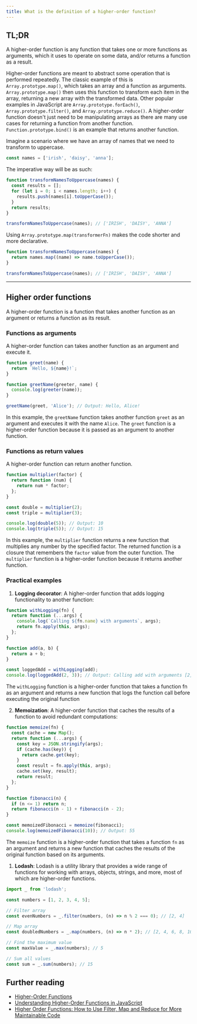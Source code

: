 ```yaml
---
title: What is the definition of a higher-order function?
---
```


## TL;DR

A higher-order function is any function that takes one or more functions as arguments, which it uses to operate on some data, and/or returns a function as a result.

Higher-order functions are meant to abstract some operation that is performed repeatedly. The classic example of this is `Array.prototype.map()`, which takes an array and a function as arguments. `Array.prototype.map()` then uses this function to transform each item in the array, returning a new array with the transformed data. Other popular examples in JavaScript are `Array.prototype.forEach()`, `Array.prototype.filter()`, and `Array.prototype.reduce()`. A higher-order function doesn't just need to be manipulating arrays as there are many use cases for returning a function from another function. `Function.prototype.bind()` is an example that returns another function.

Imagine a scenario where we have an array of names that we need to transform to uppercase.

```js
const names = ['irish', 'daisy', 'anna'];
```

The imperative way will be as such:

```js
function transformNamesToUppercase(names) {
  const results = [];
  for (let i = 0; i < names.length; i++) {
    results.push(names[i].toUpperCase());
  }
  return results;
}

transformNamesToUppercase(names); // ['IRISH', 'DAISY', 'ANNA']
```

Using `Array.prototype.map(transformerFn)` makes the code shorter and more declarative.

```js
function transformNamesToUppercase(names) {
  return names.map((name) => name.toUpperCase());
}

transformNamesToUppercase(names); // ['IRISH', 'DAISY', 'ANNA']
```

---

## Higher order functions

A higher-order function is a function that takes another function as an argument or returns a function as its result.

### Functions as arguments

A higher-order function can takes another function as an argument and execute it.

```js
function greet(name) {
  return `Hello, ${name}!`;
}

function greetName(greeter, name) {
  console.log(greeter(name));
}

greetName(greet, 'Alice'); // Output: Hello, Alice!
```

In this example, the `greetName` function takes another function `greet` as an argument and executes it with the name `Alice`. The `greet` function is a higher-order function because it is passed as an argument to another function.

### Functions as return values

A higher-order function can return another function.

```js
function multiplier(factor) {
  return function (num) {
    return num * factor;
  };
}

const double = multiplier(2);
const triple = multiplier(3);

console.log(double(5)); // Output: 10
console.log(triple(5)); // Output: 15
```

In this example, the `multiplier` function returns a new function that multiplies any number by the specified factor. The returned function is a closure that remembers the `factor` value from the outer function. The `multiplier` function is a higher-order function because it returns another function.

### Practical examples

1. **Logging decorator**: A higher-order function that adds logging functionality to another function:

```js
function withLogging(fn) {
  return function (...args) {
    console.log(`Calling ${fn.name} with arguments`, args);
    return fn.apply(this, args);
  };
}

function add(a, b) {
  return a + b;
}

const loggedAdd = withLogging(add);
console.log(loggedAdd(2, 3)); // Output: Calling add with arguments [2, 3] 5
```

The `withLogging` function is a higher-order function that takes a function fn as an argument and returns a new function that logs the function call before executing the original function

2. **Memoization**: A higher-order function that caches the results of a function to avoid redundant computations:

```js
function memoize(fn) {
  const cache = new Map();
  return function (...args) {
    const key = JSON.stringify(args);
    if (cache.has(key)) {
      return cache.get(key);
    }
    const result = fn.apply(this, args);
    cache.set(key, result);
    return result;
  };
}

function fibonacci(n) {
  if (n <= 1) return n;
  return fibonacci(n - 1) + fibonacci(n - 2);
}

const memoizedFibonacci = memoize(fibonacci);
console.log(memoizedFibonacci(10)); // Output: 55
```

The `memoize` function is a higher-order function that takes a function `fn` as an argument and returns a new function that caches the results of the original function based on its arguments.

1. **Lodash**: Lodash is a utility library that provides a wide range of functions for working with arrays, objects, strings, and more, most of which are higher-order functions.

```js
import _ from 'lodash';

const numbers = [1, 2, 3, 4, 5];

// Filter array
const evenNumbers = _.filter(numbers, (n) => n % 2 === 0); // [2, 4]

// Map array
const doubledNumbers = _.map(numbers, (n) => n * 2); // [2, 4, 6, 8, 10]

// Find the maximum value
const maxValue = _.max(numbers); // 5

// Sum all values
const sum = _.sum(numbers); // 15
```

## Further reading

- [Higher-Order Functions](https://eloquentjavascript.net/05_higher_order.html)
- [Understanding Higher-Order Functions in JavaScript](https://blog.bitsrc.io/understanding-higher-order-functions-in-javascript-75461803bad)
- [Higher Order Functions: How to Use Filter, Map and Reduce for More Maintainable Code](https://www.freecodecamp.org/news/higher-order-functions-in-javascript-d9101f9cf528/)
